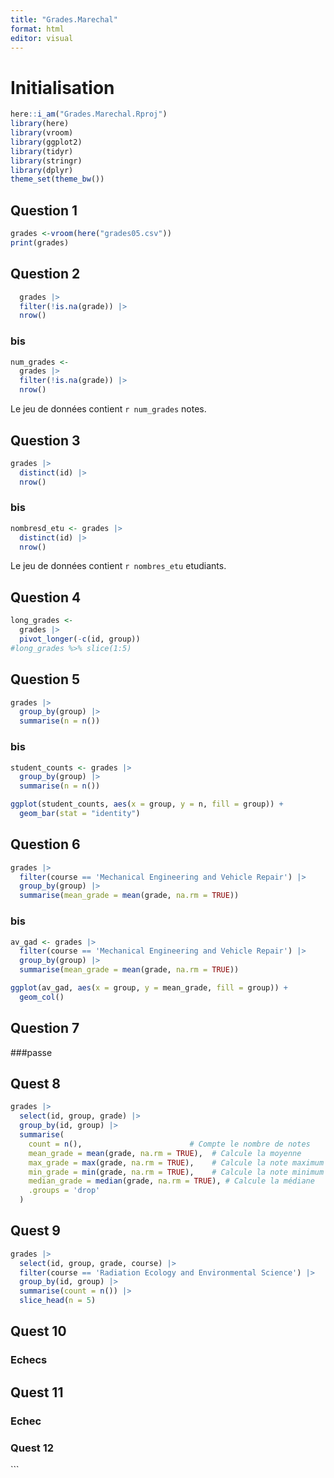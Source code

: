 ```yaml
---
title: "Grades.Marechal"
format: html
editor: visual
---
```


# Initialisation

```r
here::i_am("Grades.Marechal.Rproj")
library(here)
library(vroom)
library(ggplot2)
library(tidyr)
library(stringr)
library(dplyr)
theme_set(theme_bw())
```

## Question 1

```r
grades <-vroom(here("grades05.csv"))
print(grades)
```

## Question 2

```r
  grades |>
  filter(!is.na(grade)) |>
  nrow()
```
### bis
```r
num_grades <- 
  grades |>
  filter(!is.na(grade)) |>
  nrow()
```

Le jeu de données contient `r num_grades` notes.



## Question 3

```r
grades |>
  distinct(id) |>
  nrow()
```

### bis
```r
nombresd_etu <- grades |>
  distinct(id) |>
  nrow()
```
Le jeu de données contient `r nombres_etu` etudiants.



## Question 4
```r
long_grades <- 
  grades |>
  pivot_longer(-c(id, group))
#long_grades %>% slice(1:5)
```

## Question 5
```r
grades |>
  group_by(group) |>
  summarise(n = n())
```

### bis
```r
student_counts <- grades |>
  group_by(group) |>
  summarise(n = n())

ggplot(student_counts, aes(x = group, y = n, fill = group)) +
  geom_bar(stat = "identity")
```
## Question 6
```r
grades |>
  filter(course == 'Mechanical Engineering and Vehicle Repair') |>
  group_by(group) |>
  summarise(mean_grade = mean(grade, na.rm = TRUE))
```
### bis
```r
av_gad <- grades |>
  filter(course == 'Mechanical Engineering and Vehicle Repair') |>
  group_by(group) |>
  summarise(mean_grade = mean(grade, na.rm = TRUE))

ggplot(av_gad, aes(x = group, y = mean_grade, fill = group)) +
  geom_col()
```
## Question 7
###passe


## Quest 8

```r
grades |>
  select(id, group, grade) |>
  group_by(id, group) |>
  summarise(
    count = n(),                        # Compte le nombre de notes
    mean_grade = mean(grade, na.rm = TRUE),  # Calcule la moyenne
    max_grade = max(grade, na.rm = TRUE),    # Calcule la note maximum
    min_grade = min(grade, na.rm = TRUE),    # Calcule la note minimum
    median_grade = median(grade, na.rm = TRUE), # Calcule la médiane
    .groups = 'drop'
  )

```
## Quest 9
```r
grades |>
  select(id, group, grade, course) |>
  filter(course == 'Radiation Ecology and Environmental Science') |>
  group_by(id, group) |>
  summarise(count = n()) |>
  slice_head(n = 5)


```

## Quest 10
### Echecs

## Quest 11
### Echec

### Quest 12

```

